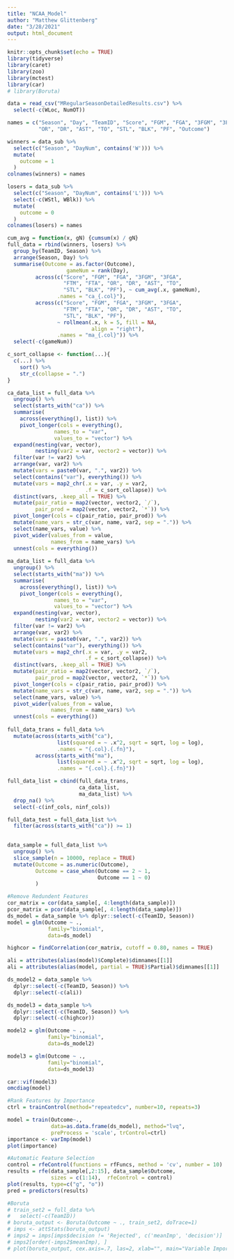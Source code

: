 ---
title: "NCAA_Model"
author: "Matthew Glittenberg"
date: "3/28/2021"
output: html_document
---

```{r setup, include=FALSE}
knitr::opts_chunk$set(echo = TRUE)
library(tidyverse)
library(caret)
library(zoo)
library(mctest)
library(car)
# library(Boruta)
```
```{r Data Loading & Subsetting}
data = read_csv("MRegularSeasonDetailedResults.csv") %>%
  select(-c(WLoc, NumOT))

names = c("Season", "Day", "TeamID", "Score", "FGM", "FGA", "3FGM", "3FGA", "FTM", "FTA",
          "OR", "DR", "AST", "TO", "STL", "BLK", "PF", "Outcome")

winners = data_sub %>%
  select(c("Season", "DayNum", contains('W'))) %>%
  mutate(
    outcome = 1
  )
colnames(winners) = names

losers = data_sub %>%
  select(c("Season", "DayNum", contains('L'))) %>%
  select(-c(WStl, WBlk)) %>%
  mutate(
    outcome = 0
  )
colnames(losers) = names

cum_avg = function(x, gN) {cumsum(x) / gN}
full_data = rbind(winners, losers) %>%
  group_by(TeamID, Season) %>%
  arrange(Season, Day) %>%
  summarise(Outcome = as.factor(Outcome),
                   gameNum = rank(Day),
         across(c("Score", "FGM", "FGA", "3FGM", "3FGA",
                  "FTM", "FTA", "OR", "DR", "AST", "TO",
                  "STL", "BLK", "PF"), ~ cum_avg(.x, gameNum),
                .names = "ca_{.col}"),
         across(c("Score", "FGM", "FGA", "3FGM", "3FGA",
                  "FTM", "FTA", "OR", "DR", "AST", "TO",
                  "STL", "BLK", "PF"), 
                ~ rollmean(.x, k = 5, fill = NA, 
                           align = "right"),
                .names = "ma_{.col}")) %>%
  select(-c(gameNum))

c_sort_collapse <- function(...){
  c(...) %>% 
    sort() %>% 
    str_c(collapse = ".")
}

ca_data_list = full_data %>%
  ungroup() %>%
  select(starts_with("ca")) %>%
  summarise(
    across(everything(), list)) %>%
    pivot_longer(cols = everything(), 
               names_to = "var", 
               values_to = "vector") %>%
  expand(nesting(var, vector),
         nesting(var2 = var, vector2 = vector)) %>%
  filter(var != var2) %>%
  arrange(var, var2) %>% 
  mutate(vars = paste0(var, ".", var2)) %>% 
  select(contains("var"), everything()) %>%
  mutate(vars = map2_chr(.x = var, .y = var2,
                         .f = c_sort_collapse)) %>%
  distinct(vars, .keep_all = TRUE) %>%
  mutate(pair_ratio = map2(vector, vector2, `/`),
         pair_prod = map2(vector, vector2, `*`)) %>%
  pivot_longer(cols = c(pair_ratio, pair_prod)) %>%
  mutate(name_vars = str_c(var, name, var2, sep = ".")) %>%
  select(name_vars, value) %>%
  pivot_wider(values_from = value,
              names_from = name_vars) %>%
  unnest(cols = everything())
         
ma_data_list = full_data %>%
  ungroup() %>%
  select(starts_with("ma")) %>%
  summarise(
    across(everything(), list)) %>%
    pivot_longer(cols = everything(), 
               names_to = "var", 
               values_to = "vector") %>%
  expand(nesting(var, vector),
         nesting(var2 = var, vector2 = vector)) %>%
  filter(var != var2) %>%
  arrange(var, var2) %>% 
  mutate(vars = paste0(var, ".", var2)) %>% 
  select(contains("var"), everything()) %>%
  mutate(vars = map2_chr(.x = var, .y = var2,
                         .f = c_sort_collapse)) %>%
  distinct(vars, .keep_all = TRUE) %>%
  mutate(pair_ratio = map2(vector, vector2, `/`),
         pair_prod = map2(vector, vector2, `*`)) %>%
  pivot_longer(cols = c(pair_ratio, pair_prod)) %>%
  mutate(name_vars = str_c(var, name, var2, sep = ".")) %>%
  select(name_vars, value) %>%
  pivot_wider(values_from = value,
              names_from = name_vars) %>%
  unnest(cols = everything())
         
full_data_trans = full_data %>%
  mutate(across(starts_with("ca"),
                list(squared = ~ .x^2, sqrt = sqrt, log = log),
                .names = "{.col}.{.fn}"),
         across(starts_with("ma"),
                list(squared = ~ .x^2, sqrt = sqrt, log = log),
                .names = "{.col}.{.fn}"))

full_data_list = cbind(full_data_trans,
                       ca_data_list, 
                       ma_data_list) %>%
  drop_na() %>%
  select(-c(inf_cols, ninf_cols))

full_data_test = full_data_list %>%
  filter(across(starts_with("ca")) >= 1)
 
```
```{r Feature Selection}
data_sample = full_data_list %>%
  ungroup() %>%
  slice_sample(n = 10000, replace = TRUE)
  mutate(Outcome = as.numeric(Outcome),
         Outcome = case_when(Outcome == 2 ~ 1,
                             Outcome == 1 ~ 0)
         )

#Remove Redundent Features
cor_matrix = cor(data_sample[, 4:length(data_sample)])
pcor_matrix = pcor(data_sample[, 4:length(data_sample)])
ds_model = data_sample %>% dplyr::select(-c(TeamID, Season))
model = glm(Outcome ~ .,
             family="binomial",
             data=ds_model)

highcor = findCorrelation(cor_matrix, cutoff = 0.80, names = TRUE)

ali = attributes(alias(model)$Complete)$dimnames[[1]]
ali = attributes(alias(model, partial = TRUE)$Partial)$dimnames[[1]]

ds_model2 = data_sample %>% 
  dplyr::select(-c(TeamID, Season)) %>%
  dplyr::select(-c(ali))

ds_model3 = data_sample %>% 
  dplyr::select(-c(TeamID, Season)) %>%
  dplyr::select(-c(highcor))

model2 = glm(Outcome ~ .,
             family="binomial",
             data=ds_model2)

model3 = glm(Outcome ~ .,
             family="binomial",
             data=ds_model3)

car::vif(model3)
omcdiag(model)

#Rank Features by Importance
ctrl = trainControl(method="repeatedcv", number=10, repeats=3)

model = train(Outcome~., 
              data=as.data.frame(ds_model), method="lvq", 
              preProcess = 'scale', trControl=ctrl)
importance <- varImp(model)
plot(importance)

#Automatic Feature Selection
control = rfeControl(functions = rfFuncs, method = 'cv', number = 10)
results = rfe(data_sample[,2:15], data_sample$Outcome, 
              sizes = c(1:14),  rfeControl = control)
plot(results, type=c("g", "o"))
pred = predictors(results)

#Boruta
# train_set2 = full_data %>%
#   select(-c(TeamID))
# boruta_output <- Boruta(Outcome ~ ., train_set2, doTrace=1)  
# imps <- attStats(boruta_output)
# imps2 = imps[imps$decision != 'Rejected', c('meanImp', 'decision')]
# imps2[order(-imps2$meanImp), ]
# plot(boruta_output, cex.axis=.7, las=2, xlab="", main="Variable Importance")
```
```{r}


```

